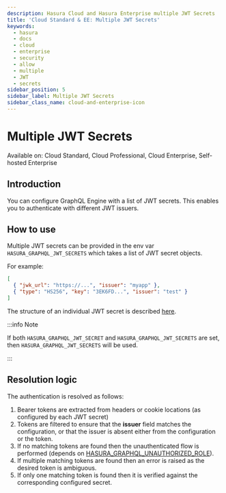 ```yaml
---
description: Hasura Cloud and Hasura Enterprise multiple JWT Secrets
title: 'Cloud Standard & EE: Multiple JWT Secrets'
keywords:
  - hasura
  - docs
  - cloud
  - enterprise
  - security
  - allow
  - multiple
  - JWT
  - secrets
sidebar_position: 5
sidebar_label: Multiple JWT Secrets
sidebar_class_name: cloud-and-enterprise-icon
---
```



# Multiple JWT Secrets

<div className="badge badge--primary heading-badge">
  Available on: Cloud Standard, Cloud Professional, Cloud Enterprise, Self-hosted Enterprise
</div>

## Introduction

You can configure GraphQL Engine with a list of JWT secrets. This enables you to authenticate with different JWT
issuers.

## How to use

Multiple JWT secrets can be provided in the env var `HASURA_GRAPHQL_JWT_SECRETS` which takes a list of JWT secret
objects.

For example:

```json
[
  { "jwk_url": "https://...", "issuer": "myapp" },
  { "type": "HS256", "key": "3EK6FD...", "issuer": "test" }
]
```

The structure of an individual JWT secret is described [here](/auth/authentication/jwt.mdx#configuring-jwt-mode).

:::info Note

If both `HASURA_GRAPHQL_JWT_SECRET` and `HASURA_GRAPHQL_JWT_SECRETS` are set, then `HASURA_GRAPHQL_JWT_SECRETS` will be
used.

:::

## Resolution logic

The authentication is resolved as follows:

1. Bearer tokens are extracted from headers or cookie locations (as configured by each JWT secret)
2. Tokens are filtered to ensure that the **issuer** field matches the configuration, or that the issuer is absent
   either from the configuration or the token.
3. If no matching tokens are found then the unauthenticated flow is performed (depends on
   [HASURA_GRAPHQL_UNAUTHORIZED_ROLE](/auth/authentication/unauthenticated-access.mdx)).
4. If multiple matching tokens are found then an error is raised as the desired token is ambiguous.
5. If only one matching token is found then it is verified against the corresponding configured secret.

